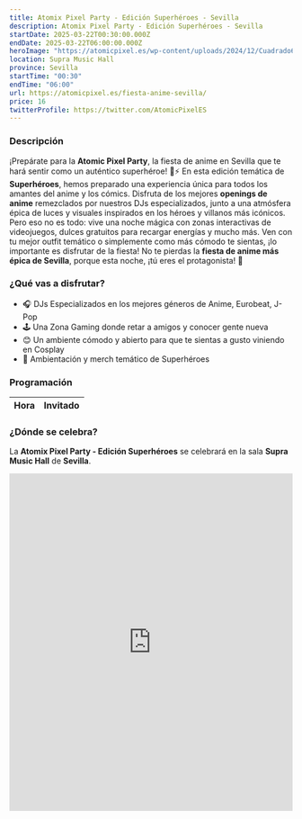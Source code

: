 ```yaml
---
title: Atomix Pixel Party - Edición Superhéroes - Sevilla
description: Atomix Pixel Party - Edición Superhéroes - Sevilla
startDate: 2025-03-22T00:30:00.000Z
endDate: 2025-03-22T06:00:00.000Z
heroImage: "https://atomicpixel.es/wp-content/uploads/2024/12/Cuadrado640.jpg"
location: Supra Music Hall
province: Sevilla
startTime: "00:30"
endTime: "06:00"
url: https://atomicpixel.es/fiesta-anime-sevilla/
price: 16
twitterProfile: https://twitter.com/AtomicPixelES
---
```


### Descripción

¡Prepárate para la **Atomic Pixel Party**, la fiesta de anime en Sevilla que te hará sentir como un auténtico superhéroe! 🎉⚡ En esta edición temática de **Superhéroes**, hemos preparado una experiencia única para todos los amantes del anime y los cómics. Disfruta de los mejores **openings de anime** remezclados por nuestros DJs especializados, junto a una atmósfera épica de luces y visuales inspirados en los héroes y villanos más icónicos.
Pero eso no es todo: vive una noche mágica con zonas interactivas de videojuegos, dulces gratuitos para recargar energías y mucho más. Ven con tu mejor outfit temático o simplemente como más cómodo te sientas, ¡lo importante es disfrutar de la fiesta! No te pierdas la **fiesta de anime más épica de Sevilla**, porque esta noche, ¡tú eres el protagonista! 🌟

### ¿Qué vas a disfrutar?

+ 🎧 DJs Especializados en los mejores géneros de Anime, Eurobeat, J-Pop
+ 🕹 Una Zona Gaming donde retar a amigos y conocer gente nueva
+ 😊 Un ambiente cómodo y abierto para que te sientas a gusto viniendo en Cosplay
+ 🦸 Ambientación y merch temático de Superhéroes

### Programación

| Hora | Invitado |
|------|----------|

### ¿Dónde se celebra?

La **Atomix Pixel Party - Edición Superhéroes** se celebrará en la sala **Supra Music Hall** de **Sevilla**.
<iframe src="https://www.google.com/maps/embed?pb=!1m14!1m8!1m3!1d114023.29885936185!2d-5.959494!3d37.366556!3m2!1i1024!2i768!4f13.1!3m3!1m2!1s0xd126ef397f82321%3A0x2aadd9ecec545855!2sSupra%20Music%20Hall!5e1!3m2!1ses!2sus!4v1736186007598!5m2!1ses!2sus" width="100%" height="600" style="border:0;" allowfullscreen="" loading="lazy" referrerpolicy="no-referrer-when-downgrade"></iframe>
